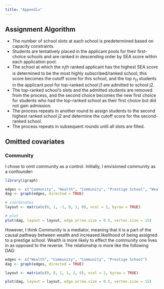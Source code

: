 ```yaml
---
title: "Appendix"
---
```


## Assignment Algorithm

-   The number of school slots at each school is predetermined based on capacity constraints.
-   Students are tentatively placed in the applicant pools for their first-choice schools and are ranked in descending order by SEA score within each application pool.
-   The school at which the n~j~th ranked applicant has the highest SEA score is determined to be the most highly subscribed/ranked school, this score becomes the cutoff score for this school, and the top n~j1~ students in the applicant pool for top-ranked school j1 are admitted to school j2.
-   The top-ranked school's slots and the admitted students are removed from the process, and the second choice becomes the new first choice for students who had the top-ranked school as their first choice but did not gain admission.
-   The process repeats in another round to assign students to the second highest ranked school j2 and determine the cutoff score for the second-ranked school.
-   The process repeats in subsequent rounds until all slots are filled.

## Omitted covariates

### Community
I chose to omit community as a control. Initially, I envisioned community as a confounder:
```r
library(igraph)

edges <- c("Community", "Wealth", "Community", "Prestige School", "Wealth", "Prestige School")
dag <- graph(edges, directed = TRUE)

# coordinates
layout <- matrix(c(0, 1, -1, 0, 1, 0), ncol = 2, byrow = TRUE)

# plot
plot(dag, layout = layout, edge.arrow.size = 0.5, vertex.size = 15)
```
However, I think Community is a mediator, meaning that it is a part of the causal pathway between wealth and increased likelihood of being assigned to a prestige school. Wealth is more likely to effect the community one lives in as opposed to the reverse. The relationship is more like the following DAG:

```r
edges <- c("Wealth", "Community", "Community", "Prestige School")
dag <- graph(edges, directed = TRUE)

layout <- matrix(c(0, 0, 1, 1, 2, 0), ncol = 2, byrow = TRUE)

plot(dag, layout = layout, edge.arrow.size = 0.5, vertex.size = 15)
```

